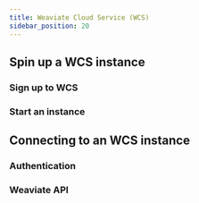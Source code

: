 ```yaml
---
title: Weaviate Cloud Service (WCS)
sidebar_position: 20
---
```


## Spin up a WCS instance

### Sign up to WCS

### Start an instance

## Connecting to an WCS instance

### Authentication

### Weaviate API 
